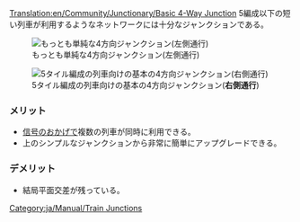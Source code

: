 [[Translation:en/Community/Junctionary/Basic 4-Way Junction]]
{{ja/Community/Junctionary/Navigation}}
5編成以下の短い列車が利用するようなネットワークには十分なジャンクションである。

[[File:en/Community/Junctionary/Basic4.png|none|frame|もっとも単純な4方向ジャンクション(左側通行)]]

{{ja/Community/Junctionary/Junction Criteria|安価|0|0|0|1|0|0|1|1|0|0|0||故障した列車はジャンクション全体を停止させる|
*同時に1編成の列車のみ利用できる([[ja/Manual/Signals|信号]]を利用しない場合)
*渋滞を引き起こしやすい
}}


[[File:en/Community/Junctionary/4way-small-odisseus.png|none|frame|5タイル編成の列車向けの基本の4方向ジャンクション('''右側通行''')]]

{{ja/Community/Junctionary/Junction Criteria|安価|1|2|2|4|1|0|1|1|0|0|3||故障により1経路を除いたすべての方向を停止させる|
*トンネルは橋に置き換えられるが、橋の斜面には[[ja/Manual/Signals|信号]]が設置できない欠点がある。
*中心部の直線に最も長い列車が収まらない場合、中心部の信号は取り除くこと。
}}

===メリット===
*[[ja/Manual/Signals|信号]]のおかげで複数の列車が同時に利用できる。
*上のシンプルなジャンクションから非常に簡単にアップグレードできる。

===デメリット===
*結局平面交差が残っている。

[[Category:ja/Manual/Train Junctions]]